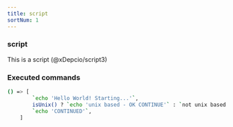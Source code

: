 ```yaml
---
title: script
sortNum: 1
---
```

### script
This is a script (@xDepcio/script3)
### Executed commands
```bash
() => [
        `echo 'Hello World! Starting...'`,
        isUnix() ? `echo 'unix based - OK CONTINUE'` : `not unix based - NOT OK, TERMINATING; exit 1`,
        `echo 'CONTINUED'`,
    ]
```
